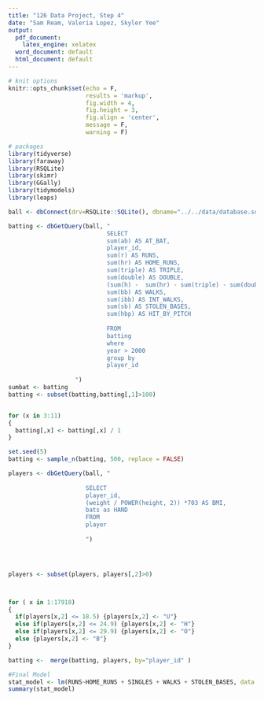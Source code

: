 ```yaml
---
title: "126 Data Project, Step 4"
date: "Sam Ream, Valeria Lopez, Skyler Yee"
output:
  pdf_document:
    latex_engine: xelatex
  word_document: default
  html_document: default
---
```


```r
# knit options
knitr::opts_chunk$set(echo = F,
                      results = 'markup',
                      fig.width = 4,
                      fig.height = 3,
                      fig.align = 'center',
                      message = F,
                      warning = F)

# packages
library(tidyverse)
library(faraway)
library(RSQLite)
library(skimr)
library(GGally)
library(tidymodels)
library(leaps)
```
```r
ball <- dbConnect(drv=RSQLite::SQLite(), dbname="../../data/database.sqlite")
```
```r
batting <- dbGetQuery(ball, "
                            SELECT
                            sum(ab) AS AT_BAT,
                            player_id,
                            sum(r) AS RUNS,
                            sum(hr) AS HOME_RUNS, 
                            sum(triple) AS TRIPLE,
                            sum(double) AS DOUBLE,
                            (sum(h) -  sum(hr) - sum(triple) - sum(double)) AS SINGLES,
                            sum(bb) AS WALKS,
                            sum(ibb) AS INT_WALKS,
                            sum(sb) AS STOLEN_BASES,
                            sum(hbp) AS HIT_BY_PITCH
                            
                            FROM
                            batting
                            where
                            year > 2000
                            group by
                            player_id
                            
                   ")
sumbat <- batting
batting <- subset(batting,batting[,1]>100)


for (x in 3:11) 
{
  batting[,x] <- batting[,x] / 1
}

set.seed(5)
batting <- sample_n(batting, 500, replace = FALSE)

players <- dbGetQuery(ball, "
                      
                      SELECT 
                      player_id,
                      (weight / POWER(height, 2)) *703 AS BMI,
                      bats as HAND
                      FROM
                      player
                      
                      ")




players <- subset(players, players[,2]>0)



for ( x in 1:17918)
{
  if(players[x,2] <= 18.5) {players[x,2] <- "U"} 
  else if(players[x,2] <= 24.9) {players[x,2] <- "H"}
  else if(players[x,2] <= 29.9) {players[x,2] <- "O"}
  else {players[x,2] <- "B"}
}

batting <-  merge(batting, players, by="player_id" )
```



```r
#Final Model
stat_model <- lm(RUNS~HOME_RUNS + SINGLES + WALKS + STOLEN_BASES, data = batting)
summary(stat_model)
```
